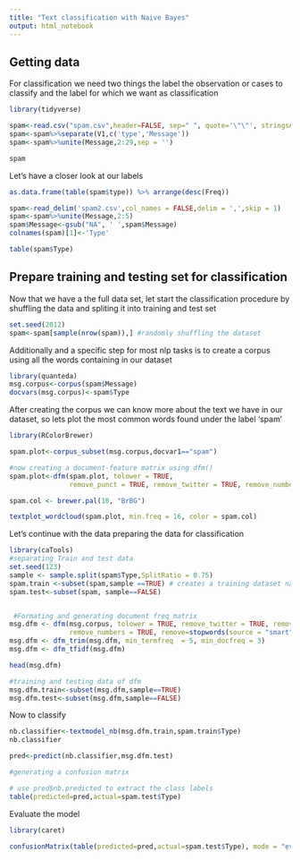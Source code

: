 ```yaml
---
title: "Text classification with Naive Bayes"
output: html_notebook
---
```



## Getting data
For classification we need two things the label the observation or cases to classify and the label for which we want as classification
```r
library(tidyverse)

spam<-read.csv("spam.csv",header=FALSE, sep=" ", quote='\"\"', stringsAsFactors=FALSE,skip = 1)
spam<-spam%>%separate(V1,c('type','Message'))
spam<-spam%>%unite(Message,2:29,sep = '')

spam
```

Let's have a closer look at our labels
```r
as.data.frame(table(spam$type)) %>% arrange(desc(Freq))
```


```r
spam<-read_delim('spam2.csv',col_names = FALSE,delim = ',',skip = 1)
spam<-spam%>%unite(Message,2:5)
spam$Message<-gsub("NA", ' ',spam$Message)
colnames(spam)[1]<-'Type'

table(spam$Type)
```

## Prepare training and testing set for classification
Now that we have a the full data set, let start the classification procedure by shuffling the data and spliting it into training and test set

```r
set.seed(2012)
spam<-spam[sample(nrow(spam)),] #randomly shuffling the dataset
```

Additionally and a specific step for most nlp tasks is to create a corpus using all the words containing in our dataset

```r
library(quanteda)
msg.corpus<-corpus(spam$Message)
docvars(msg.corpus)<-spam$Type  
```


After creating the corpus we can know more about the text we have in our dataset, so lets plot the most common words found under the  label 'spam'
```r

library(RColorBrewer)

spam.plot<-corpus_subset(msg.corpus,docvar1=="spam")

#now creating a document-feature matrix using dfm()
spam.plot<-dfm(spam.plot, tolower = TRUE, 
               remove_punct = TRUE, remove_twitter = TRUE, remove_numbers = TRUE, remove=stopwords(source = "smart"))

spam.col <- brewer.pal(10, "BrBG")  

textplot_wordcloud(spam.plot, min.freq = 16, color = spam.col)  
```

Let's continue with the data preparing the data for classification


```r
library(caTools)
#separating Train and test data
set.seed(123)   
sample <- sample.split(spam$Type,SplitRatio = 0.75) 
spam.train <-subset(spam,sample ==TRUE) # creates a training dataset named train1 with rows which are marked as TRUE
spam.test<-subset(spam, sample==FALSE)


 #Formating and generating document freq matrix
msg.dfm <- dfm(msg.corpus, tolower = TRUE, remove_twitter = TRUE, remove_punct=TRUE, 
               remove_numbers = TRUE, remove=stopwords(source = "smart") ) 
msg.dfm <- dfm_trim(msg.dfm, min_termfreq  = 5, min_docfreq = 3)  
msg.dfm <- dfm_tfidf(msg.dfm) 

head(msg.dfm)

#training and testing data of dfm 
msg.dfm.train<-subset(msg.dfm,sample==TRUE)
msg.dfm.test<-subset(msg.dfm,sample==FALSE)
```

Now to classify

```r
nb.classifier<-textmodel_nb(msg.dfm.train,spam.train$Type)
nb.classifier
```

```r
pred<-predict(nb.classifier,msg.dfm.test)

#generating a confusion matrix

# use pred$nb.predicted to extract the class labels
table(predicted=pred,actual=spam.test$Type)

```

Evaluate the model
```r
library(caret)

confusionMatrix(table(predicted=pred,actual=spam.test$Type), mode = "everything")
```


